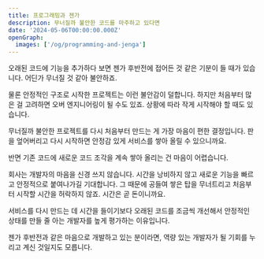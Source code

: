 ```yaml
---
title: 프로그래밍과 젠가
description: 무너질까 불안한 코드를 마주하고 있다면
date: '2024-05-06T00:00:00.000Z'
openGraph:
  images: ['/og/programming-and-jenga']
---
```


오래된 코드에 기능을 추가하다 보면 젠가 후반전에 접어든 것 같은 기분이 들 때가 있습니다. 어딘가 무너질 것 같아 불안하죠.

물론 안정적인 구조로 시작한 프로젝트는 이런 불안감이 덜합니다. 하지만 처음부터 많은 걸 고려하면 오버 엔지니어링이 될 수도 있죠. 상황에 따라 작게 시작해야 할 때도 있습니다.

무너질까 불안한 프로젝트를 다시 처음부터 만드는 게 가장 마음이 편한 결정입니다. 판을 엎어버리고 다시 시작하면 안정감 있게 서비스를 쌓아 올릴 수 있으니까요.

반면 기존 코드에 새로운 코드 조각을 계속 쌓아 올리는 건 마음이 어렵습니다.

회사는 개발자의 마음을 신경 쓰지 않습니다. 시간을 낭비하지 않고 새로운 기능을 빠르고 안정적으로 붙여나가길 기대합니다. 그 때문에 공들여 쌓은 탑을 무너트리고 처음부터 시작할 시간을 허락하지 않죠. 시간은 곧 돈이니까요.

서비스를 다시 만드는 데 시간을 들이기보다 오래된 코드를 조금씩 개선해서 안정적인 상태를 만들 줄 아는 개발자를 높게 평가하는 이유입니다.

젠가 후반전과 같은 마음으로 개발하고 있는 분이라면, 역량 있는 개발자가 될 기회를 누리고 계신 것일지도 모릅니다.
